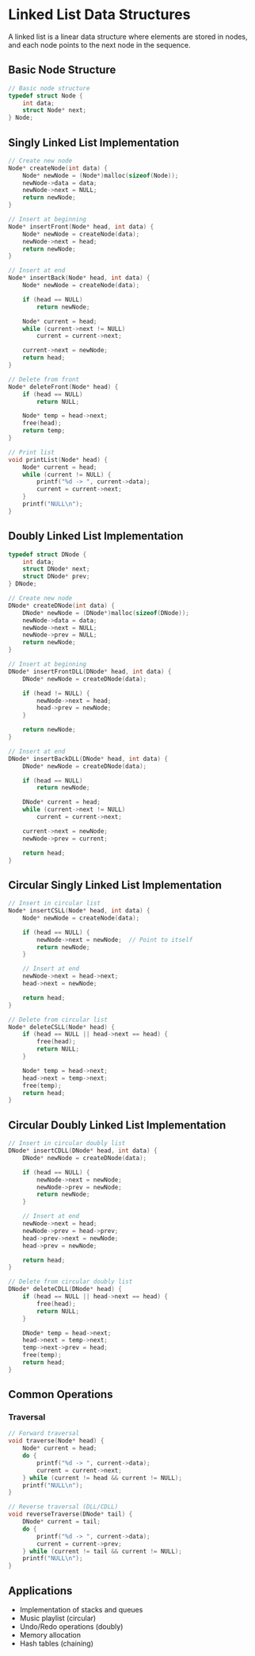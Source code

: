# Linked List Data Structures

A linked list is a linear data structure where elements are stored in nodes, and each node points to the next node in the sequence.

## Basic Node Structure

```c
// Basic node structure
typedef struct Node {
    int data;
    struct Node* next;
} Node;
```

## Singly Linked List Implementation

```c
// Create new node
Node* createNode(int data) {
    Node* newNode = (Node*)malloc(sizeof(Node));
    newNode->data = data;
    newNode->next = NULL;
    return newNode;
}

// Insert at beginning
Node* insertFront(Node* head, int data) {
    Node* newNode = createNode(data);
    newNode->next = head;
    return newNode;
}

// Insert at end
Node* insertBack(Node* head, int data) {
    Node* newNode = createNode(data);

    if (head == NULL)
        return newNode;

    Node* current = head;
    while (current->next != NULL)
        current = current->next;

    current->next = newNode;
    return head;
}

// Delete from front
Node* deleteFront(Node* head) {
    if (head == NULL)
        return NULL;

    Node* temp = head->next;
    free(head);
    return temp;
}

// Print list
void printList(Node* head) {
    Node* current = head;
    while (current != NULL) {
        printf("%d -> ", current->data);
        current = current->next;
    }
    printf("NULL\n");
}
```

## Doubly Linked List Implementation

```c
typedef struct DNode {
    int data;
    struct DNode* next;
    struct DNode* prev;
} DNode;

// Create new node
DNode* createDNode(int data) {
    DNode* newNode = (DNode*)malloc(sizeof(DNode));
    newNode->data = data;
    newNode->next = NULL;
    newNode->prev = NULL;
    return newNode;
}

// Insert at beginning
DNode* insertFrontDLL(DNode* head, int data) {
    DNode* newNode = createDNode(data);

    if (head != NULL) {
        newNode->next = head;
        head->prev = newNode;
    }

    return newNode;
}

// Insert at end
DNode* insertBackDLL(DNode* head, int data) {
    DNode* newNode = createDNode(data);

    if (head == NULL)
        return newNode;

    DNode* current = head;
    while (current->next != NULL)
        current = current->next;

    current->next = newNode;
    newNode->prev = current;

    return head;
}
```

## Circular Singly Linked List Implementation

```c
// Insert in circular list
Node* insertCSLL(Node* head, int data) {
    Node* newNode = createNode(data);

    if (head == NULL) {
        newNode->next = newNode;  // Point to itself
        return newNode;
    }

    // Insert at end
    newNode->next = head->next;
    head->next = newNode;

    return head;
}

// Delete from circular list
Node* deleteCSLL(Node* head) {
    if (head == NULL || head->next == head) {
        free(head);
        return NULL;
    }

    Node* temp = head->next;
    head->next = temp->next;
    free(temp);
    return head;
}
```

## Circular Doubly Linked List Implementation

```c
// Insert in circular doubly list
DNode* insertCDLL(DNode* head, int data) {
    DNode* newNode = createDNode(data);

    if (head == NULL) {
        newNode->next = newNode;
        newNode->prev = newNode;
        return newNode;
    }

    // Insert at end
    newNode->next = head;
    newNode->prev = head->prev;
    head->prev->next = newNode;
    head->prev = newNode;

    return head;
}

// Delete from circular doubly list
DNode* deleteCDLL(DNode* head) {
    if (head == NULL || head->next == head) {
        free(head);
        return NULL;
    }

    DNode* temp = head->next;
    head->next = temp->next;
    temp->next->prev = head;
    free(temp);
    return head;
}
```

## Common Operations

### Traversal

```c
// Forward traversal
void traverse(Node* head) {
    Node* current = head;
    do {
        printf("%d -> ", current->data);
        current = current->next;
    } while (current != head && current != NULL);
    printf("NULL\n");
}

// Reverse traversal (DLL/CDLL)
void reverseTraverse(DNode* tail) {
    DNode* current = tail;
    do {
        printf("%d -> ", current->data);
        current = current->prev;
    } while (current != tail && current != NULL);
    printf("NULL\n");
}
```

## Applications

- Implementation of stacks and queues
- Music playlist (circular)
- Undo/Redo operations (doubly)
- Memory allocation
- Hash tables (chaining)
